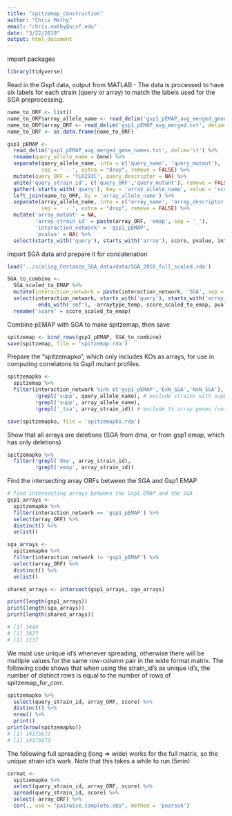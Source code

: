 ```yaml
---
title: "spitzemap_construction"
author: "Chris Mathy"
email: "chris.mathy@ucsf.edu"
date: "3/22/2019"
output: html_document
---
```


import packages
```r
library(tidyverse)
```

Read in the Gsp1 data, output from MATLAB
- The data is processed to have six labels for each strain (query or array) to match the labels
  used for the SGA preprocessing.
```r
name_to_ORF <- list()
name_to_ORF$array_allele_name <- read_delim('gsp1_pEMAP_avg_merged_gene_names.txt', delim='\t') %>% colnames()
name_to_ORF$array_ORF <- read_delim('gsp1_pEMAP_avg_merged.txt', delim='\t') %>% colnames()
name_to_ORF <- as.data.frame(name_to_ORF)

gsp1_pEMAP <-
  read_delim('gsp1_pEMAP_avg_merged_gene_names.txt', delim='\t') %>% 
  rename(query_allele_name = Gene) %>%
  separate(query_allele_name, into = c('query_name', 'query_mutant'),
           sep = ' - ', extra = "drop", remove = FALSE) %>% 
  mutate(query_ORF = 'YLR293C', query_descriptor = NA) %>% 
  unite('query_strain_id', c('query_ORF','query_mutant'), remove = FALSE) %>% 
  gather(-starts_with('query'), key = 'array_allele_name', value = 'score', na.rm = TRUE) %>%
  left_join(name_to_ORF, by = 'array_allele_name') %>% 
  separate(array_allele_name, into = c('array_name', 'array_descriptor'),
           sep = ' - ', extra = "drop", remove = FALSE) %>% 
  mutate('array_mutant' = NA,
         'array_strain_id' = paste(array_ORF, 'emap', sep = '_'),
         'interaction_network' = 'gsp1_pEMAP',
         'pvalue' = NA) %>%
  select(starts_with('query'), starts_with('array'), score, pvalue, interaction_network)
```

import SGA data and prepare it for concatenation
```r
load('../scaling_Costanzo_SGA_data/data/SGA_2016_full_scaled.rda')

SGA_to_combine <-
  SGA_scaled_to_EMAP %>% 
  mutate(interaction_network = paste(interaction_network, 'SGA', sep = '_')) %>% 
  select(interaction_network, starts_with('query'), starts_with('array'),
         -ends_with('smf'), -arraytype_temp, score_scaled_to_emap, pvalue) %>% 
  rename('score' = score_scaled_to_emap)
```

Combine pEMAP with SGA to make spitzemap, then save
```r
spitzemap <- bind_rows(gsp1_pEMAP, SGA_to_combine)
save(spitzemap, file = 'spitzemap.rda')
```

Prepare the "spitzemapko", which only includes KOs as arrays, for use in
computing correlatons to Gsp1 mutant profiles.
```r
spitzemapko <-
  spitzemap %>% 
  filter(interaction_network %in% c('gsp1_pEMAP','ExN_SGA','NxN_SGA'),
         !grepl('supp', query_allele_name), # exclude strains with suppressive mutations
         !grepl('supp', array_allele_name),
         !grepl('_tsa', array_strain_id)) # exclude ts array genes (not in gsp1 emap library anyway)

save(spitzemapko, file = 'spitzemapko.rda')
```

Show that all arrays are deletions (SGA from dma, or from gsp1 emap, which has only deletions)
```r
spitzemapko %>%
  filter(!grepl('dma', array_strain_id),
         !grepl('emap', array_strain_id))
```

Find the intersecting array ORFs between the SGA and Gsp1 EMAP
```r
# find intersecting arrays between the Gsp1 EMAP and the SGA
gsp1_arrays <- 
  spitzemapko %>% 
  filter(interaction_network == 'gsp1_pEMAP') %>% 
  select(array_ORF) %>% 
  distinct() %>% 
  unlist()

sga_arrays <-
  spitzemapko %>% 
  filter(interaction_network != 'gsp1_pEMAP') %>% 
  select(array_ORF) %>% 
  distinct() %>% 
  unlist()

shared_arrays <- intersect(gsp1_arrays, sga_arrays)

print(length(gsp1_arrays))
print(length(sga_arrays))
print(length(shared_arrays))

# [1] 1444
# [1] 3827
# [1] 1137
```

We must use unique id's whenever spreading, otherwise there
will be multiple values for the same row-column pair in the
wide format matrix. The following code shows that when using
the strain_id's as unique id's, the number of distinct rows
is equal to the number of rows of spitzemap_for_corr.
```r
spitzemapko %>% 
  select(query_strain_id, array_ORF, score) %>%
  distinct() %>% 
  nrow() %>% 
  print()
print(nrow(spitzemapko))
# [1] 14375673
# [1] 14375673
```

The following full spreading (long => wide) works for the full matrix,
so the unique strain id's work. Note that this takes a while to run (5min)
```r
cormat <-
  spitzemapko %>% 
  select(query_strain_id, array_ORF, score) %>%
  spread(query_strain_id, score) %>% 
  select(-array_ORF) %>% 
  cor(., use = "pairwise.complete.obs", method = 'pearson')
```



